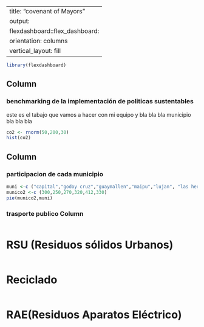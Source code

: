 
---
title: "covenant of Mayors"
output: 
  flexdashboard::flex_dashboard:
    orientation: columns
    vertical_layout: fill
---

```{r setup, include=FALSE}
library(flexdashboard)
```

Column {data-width=650}
-----------------------------------------------------------------------

### benchmarking de la implementación de politicas sustentables

este es el tabajo que vamos a hacer con mi equipo y bla bla bla
   municipio bla bla bla 
```{r}
co2 <- rnorm(50,200,30)
hist(co2)
```

Column {data-width=350}
-----------------------------------------------------------------------

### participacion de cada municipio

```{r}
muni <-c ("capital","godoy cruz","guaymallen","maipu","lujan", "las heras")
munico2 <-c (300,250,270,320,412,330)
pie(munico2,muni)
```

### trasporte publico Column 

```{r}

```

RSU (Residuos sólidos Urbanos)
===
```{r}

```

Reciclado
===
```{r}

```

RAE(Residuos Aparatos Eléctrico) 
===

```{r}

```